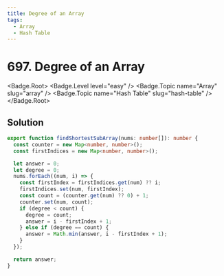 ```yaml
---
title: Degree of an Array
tags:
  - Array
  - Hash Table
---
```


# 697. Degree of an Array

<Badge.Root>
  <Badge.Level level="easy" />
  <Badge.Topic name="Array" slug="array" />
  <Badge.Topic name="Hash Table" slug="hash-table" />
</Badge.Root>

## Solution

```typescript filename="solution.ts" copy
export function findShortestSubArray(nums: number[]): number {
  const counter = new Map<number, number>();
  const firstIndices = new Map<number, number>();

  let answer = 0;
  let degree = 0;
  nums.forEach((num, i) => {
    const firstIndex = firstIndices.get(num) ?? i;
    firstIndices.set(num, firstIndex);
    const count = (counter.get(num) ?? 0) + 1;
    counter.set(num, count);
    if (degree < count) {
      degree = count;
      answer = i - firstIndex + 1;
    } else if (degree == count) {
      answer = Math.min(answer, i - firstIndex + 1);
    }
  });

  return answer;
}
```

<ProblemLink
  codingSite="leetcode"
  href="https://leetcode.com/problems/degree-of-an-array"
  title="Degree of an Array"
/>
